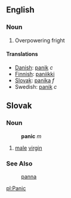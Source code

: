 ==English==
===Noun===
# Overpowering fright
====Translations====
*[[Danish]]: [[panik]] ''c''
*[[Finnish]]: [[paniikki]]
*[[Slovak]]: [[panika]] ''f''
*Swedish: [[panik]] ''c''

==Slovak==
===Noun===
:'''panic''' ''m''
# [[male]] [[virgin]]
===See Also===
:[[panna]]

[[pl:Panic]]